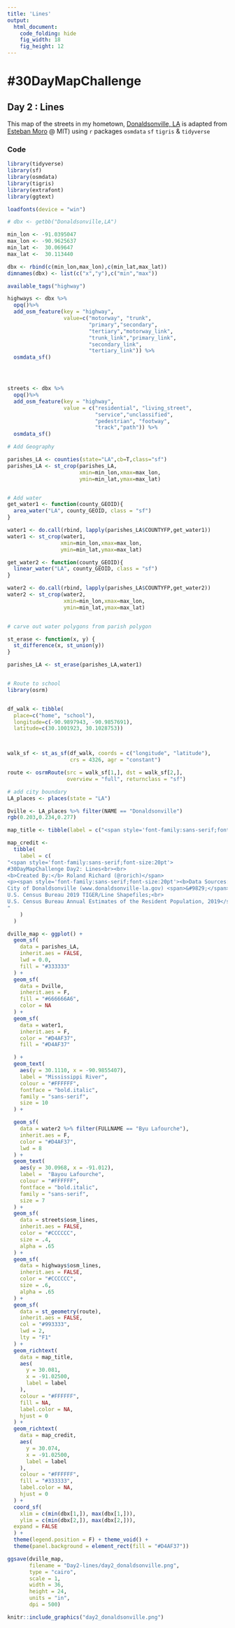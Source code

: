 ```yaml
---
title: 'Lines'
output: 
  html_document: 
    code_folding: hide
    fig_width: 18
    fig_height: 12
---
```


# __#30DayMapChallenge__     
## Day 2 : Lines     

This map of the streets in my hometown, [Donaldsonville, LA](https://www.donaldsonville-la.gov/) is adapted from [Esteban Moro](http://estebanmoro.org/post/2020-10-19-personal-art-map-with-r/) @ MIT) using `r` packages `osmdata` `sf` `tigris` & `tidyverse` 


### Code
```r

library(tidyverse)
library(sf)
library(osmdata)
library(tigris)
library(extrafont)
library(ggtext)

loadfonts(device = "win")

# dbx <- getbb("Donaldsonville,LA")

min_lon <- -91.0395047
max_lon <- -90.9625637
min_lat <-  30.069647
max_lat <-  30.113440

dbx <- rbind(c(min_lon,max_lon),c(min_lat,max_lat))
dimnames(dbx) <- list(c("x","y"),c("min","max"))

available_tags("highway")

highways <- dbx %>%
  opq()%>%
  add_osm_feature(key = "highway",
                  value=c("motorway", "trunk",
                          "primary","secondary",
                          "tertiary","motorway_link",
                          "trunk_link","primary_link",
                          "secondary_link",
                          "tertiary_link")) %>%
  osmdata_sf()




streets <- dbx %>%
  opq()%>%
  add_osm_feature(key = "highway",
                  value = c("residential", "living_street",
                            "service","unclassified",
                            "pedestrian", "footway",
                            "track","path")) %>%
  osmdata_sf()

# Add Geography

parishes_LA <- counties(state="LA",cb=T,class="sf")
parishes_LA <- st_crop(parishes_LA,
                       xmin=min_lon,xmax=max_lon,
                       ymin=min_lat,ymax=max_lat)


# Add water
get_water1 <- function(county_GEOID){
  area_water("LA", county_GEOID, class = "sf")
}

water1 <- do.call(rbind, lapply(parishes_LA$COUNTYFP,get_water1))
water1 <- st_crop(water1,
                 xmin=min_lon,xmax=max_lon,
                 ymin=min_lat,ymax=max_lat)

get_water2 <- function(county_GEOID){
  linear_water("LA", county_GEOID, class = "sf")
}

water2 <- do.call(rbind, lapply(parishes_LA$COUNTYFP,get_water2))
water2 <- st_crop(water2,
                  xmin=min_lon,xmax=max_lon,
                  ymin=min_lat,ymax=max_lat)


# carve out water polygons from parish polygon

st_erase <- function(x, y) {
  st_difference(x, st_union(y))
}

parishes_LA <- st_erase(parishes_LA,water1)


# Route to school
library(osrm)


df_walk <- tibble(
  place=c("home", "school"),
  longitude=c(-90.9897943, -90.9857691),
  latitude=c(30.1001923, 30.1028753))



walk_sf <- st_as_sf(df_walk, coords = c("longitude", "latitude"),
                    crs = 4326, agr = "constant")

route <- osrmRoute(src = walk_sf[1,], dst = walk_sf[2,],
                   overview = "full", returnclass = "sf")

# add city boundary
LA_places <- places(state = "LA")

Dville <- LA_places %>% filter(NAME == "Donaldsonville")
rgb(0.203,0.234,0.277)

map_title <- tibble(label = c("<span style='font-family:sans-serif;font-size:56pt'><b><i>Donaldsonville, Louisiana</b></i></span><br><span style='font-family:sans-serif;font-size:28pt'> Estimated Population: 8,441 (2019)</span>"))

map_credit <-
  tibble(
    label = c(
"<span style='font-family:sans-serif;font-size:20pt'>
#30DayMapChallenge Day2: Lines<br><br>
<b>Created By:</b> Roland Richard (@rorich)</span>
<p><span style='font-family:sans-serif;font-size:20pt'><b>Data Sources:</b><br>
City of Donaldsonville (www.donaldsonville-la.gov) <span>&#9829;</span>;<br>
U.S. Census Bureau 2019 TIGER/Line Shapefiles;<br>
U.S. Census Bureau Annual Estimates of the Resident Population, 2019</span></p>
"
    )
  )

dville_map <- ggplot() +
  geom_sf(
    data = parishes_LA,
    inherit.aes = FALSE,
    lwd = 0.0,
    fill = "#333333"
  ) +
  geom_sf(
    data = Dville,
    inherit.aes = F,
    fill = "#666666A6",
    color = NA
  ) +
  geom_sf(
    data = water1,
    inherit.aes = F,
    color = "#D4AF37",
    fill = "#D4AF37"

  ) +
  geom_text(
    aes(y = 30.1110, x = -90.9855407),
    label = "Mississippi River",
    colour = "#FFFFFF",
    fontface = "bold.italic",
    family = "sans-serif",
    size = 10
  ) +

  geom_sf(
    data = water2 %>% filter(FULLNAME == "Byu Lafourche"),
    inherit.aes = F,
    color = "#D4AF37",
    lwd = 8
  ) +
  geom_text(
    aes(y = 30.0968, x = -91.012),
    label =  "Bayou Lafourche",
    colour = "#FFFFFF",
    fontface = "bold.italic",
    family = "sans-serif",
    size = 7
  ) +
  geom_sf(
    data = streets$osm_lines,
    inherit.aes = FALSE,
    color = "#CCCCCC",
    size = .4,
    alpha = .65
  ) +
  geom_sf(
    data = highways$osm_lines,
    inherit.aes = FALSE,
    color = "#CCCCCC",
    size = .6,
    alpha = .65
  ) +
  geom_sf(
    data = st_geometry(route),
    inherit.aes = FALSE,
    col = "#993333",
    lwd = 2,
    lty = "F1"
  ) +
  geom_richtext(
    data = map_title,
    aes(
      y = 30.081,
      x = -91.02500,
      label = label
    ),
    colour = "#FFFFFF",
    fill = NA,
    label.color = NA,
    hjust = 0
  ) +
  geom_richtext(
    data = map_credit,
    aes(
      y = 30.074,
      x = -91.02500,
      label = label
    ),
    colour = "#FFFFFF",
    fill = "#333333",
    label.color = NA,
    hjust = 0
  ) +
  coord_sf(
    xlim = c(min(dbx[1,]), max(dbx[1,])),
    ylim = c(min(dbx[2,]), max(dbx[2,])),
  expand = FALSE
  ) +
  theme(legend.position = F) + theme_void() +
  theme(panel.background = element_rect(fill = "#D4AF37"))

ggsave(dville_map,
       filename = "Day2-lines/day2_donaldsonville.png",
       type = "cairo",
       scale = 1,
       width = 36,
       height = 24,
       units = "in",
       dpi = 500)


```



```r

knitr::include_graphics("day2_donaldsonville.png")

```

